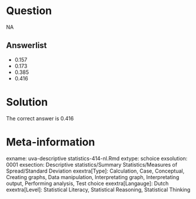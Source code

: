 Question
========

NA

Answerlist
----------
* 0.157
* 0.173
* 0.385
* 0.416

Solution
========

The correct answer is  0.416

Meta-information
================
exname: uva-descriptive statistics-414-nl.Rmd
extype: schoice
exsolution: 0001
exsection: Descriptive statistics/Summary Statistics/Measures of Spread/Standard Deviation
exextra[Type]: Calculation, Case, Conceptual, Creating graphs, Data manipulation, Interpretating graph, Interpretating output, Performing analysis, Test choice
exextra[Langauge]: Dutch
exextra[Level]: Statistical Literacy, Statistical Reasoning, Statistical Thinking
